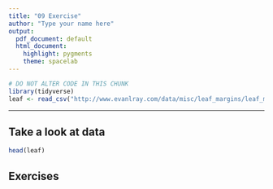 ```yaml
---
title: "09 Exercise"
author: "Type your name here"
output:
  pdf_document: default
  html_document:
    highlight: pygments
    theme: spacelab
---
```


```r
# DO NOT ALTER CODE IN THIS CHUNK
library(tidyverse)
leaf <- read_csv("http://www.evanlray.com/data/misc/leaf_margins/leaf_margins.csv")
```

* * *
## Take a look at data
```r
head(leaf)
```

## Exercises
